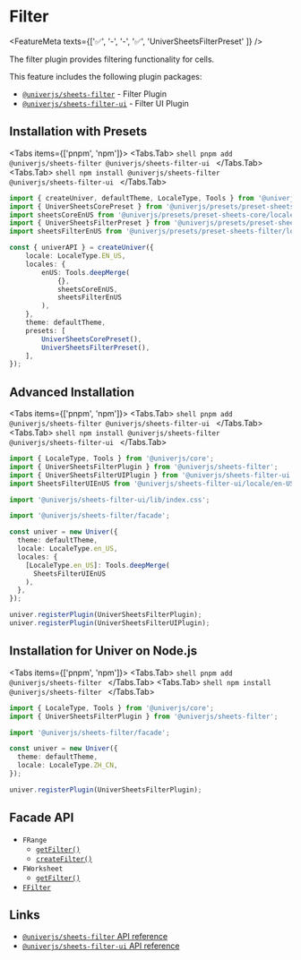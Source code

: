 
# Filter

<FeatureMeta texts={['✅', '-', '-', '✅', 'UniverSheetsFilterPreset' ]} />

The filter plugin provides filtering functionality for cells.

This feature includes the following plugin packages:

* [`@univerjs/sheets-filter`](https://www.npmjs.com/package/@univerjs/sheets-filter/README) - Filter Plugin
* [`@univerjs/sheets-filter-ui`](https://www.npmjs.com/package/@univerjs/sheets-filter-ui/README) - Filter UI Plugin

## Installation with Presets

<Tabs items={['pnpm', 'npm']}>
  <Tabs.Tab>
    ```shell
    pnpm add @univerjs/sheets-filter @univerjs/sheets-filter-ui
    ```
  </Tabs.Tab>
  <Tabs.Tab>
    ```shell
    npm install @univerjs/sheets-filter @univerjs/sheets-filter-ui
    ```
  </Tabs.Tab>
</Tabs>

```ts {4-5,13,19}
import { createUniver, defaultTheme, LocaleType, Tools } from '@univerjs/presets';
import { UniverSheetsCorePreset } from '@univerjs/presets/preset-sheets-core';
import sheetsCoreEnUS from '@univerjs/presets/preset-sheets-core/locales/en-US';
import { UniverSheetsFilterPreset } from '@univerjs/presets/preset-sheets-filter';
import sheetsFilterEnUS from '@univerjs/presets/preset-sheets-filter/locales/en-US';

const { univerAPI } = createUniver({
    locale: LocaleType.EN_US,
    locales: {
        enUS: Tools.deepMerge(
            {},
            sheetsCoreEnUS,
            sheetsFilterEnUS 
        ),
    },
    theme: defaultTheme,
    presets: [
        UniverSheetsCorePreset(),
        UniverSheetsFilterPreset(),
    ],
});
```

## Advanced Installation

<Tabs items={['pnpm', 'npm']}>
  <Tabs.Tab>
    ```shell
    pnpm add @univerjs/sheets-filter @univerjs/sheets-filter-ui
    ```
  </Tabs.Tab>
  <Tabs.Tab>
    ```shell
    npm install @univerjs/sheets-filter @univerjs/sheets-filter-ui
    ```
  </Tabs.Tab>
</Tabs>

```typescript {2-4,6,8,15,20-21}
import { LocaleType, Tools } from '@univerjs/core';
import { UniverSheetsFilterPlugin } from '@univerjs/sheets-filter';
import { UniverSheetsFilterUIPlugin } from '@univerjs/sheets-filter-ui';
import SheetsFilterUIEnUS from '@univerjs/sheets-filter-ui/locale/en-US';

import '@univerjs/sheets-filter-ui/lib/index.css';

import '@univerjs/sheets-filter/facade';

const univer = new Univer({
  theme: defaultTheme,
  locale: LocaleType.en_US,
  locales: {
    [LocaleType.en_US]: Tools.deepMerge(
      SheetsFilterUIEnUS
    ),
  },
});

univer.registerPlugin(UniverSheetsFilterPlugin);
univer.registerPlugin(UniverSheetsFilterUIPlugin);
```

## Installation for Univer on Node.js

<Tabs items={['pnpm', 'npm']}>
  <Tabs.Tab>
    ```shell
    pnpm add @univerjs/sheets-filter
    ```
  </Tabs.Tab>
  <Tabs.Tab>
    ```shell
    npm install @univerjs/sheets-filter
    ```
  </Tabs.Tab>
</Tabs>

```typescript {2,4,11}
import { LocaleType, Tools } from '@univerjs/core';
import { UniverSheetsFilterPlugin } from '@univerjs/sheets-filter';

import '@univerjs/sheets-filter/facade';

const univer = new Univer({
  theme: defaultTheme,
  locale: LocaleType.ZH_CN,
});

univer.registerPlugin(UniverSheetsFilterPlugin);
```

## Facade API

* `FRange`
  * [`getFilter()`](/typedoc/@univerjs/facade/classes/FRange#getfilter)
  * [`createFilter()`](/typedoc/@univerjs/facade/classes/FRange#createfilter)
* `FWorksheet` 
  * [`getFilter()`](/typedoc/@univerjs/facade/classes/FWorksheet#getfilter)
* [`FFilter`](/typedoc/@univerjs/facade/classes/FFilter)

## Links

* [`@univerjs/sheets-filter` API reference](/typedoc/@univerjs/sheets-filter/README)
* [`@univerjs/sheets-filter-ui` API reference](/typedoc/@univerjs/sheets-filter-ui/README)
